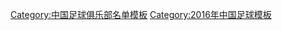 {{Football squad with groups
|name=2016年中甲分类名单大连一方
|bgcolor=#0070FF
|bordercolor=#FFBF00
|textcolor=#FFFFFF
|title=[[大连一方|<span style="color:#F8F8F8">大连一方</span>]] — [[2016年中国足球甲级联赛|<span style="color:#F8F8F8">2016年</span>]][[中国足球甲级联赛|<span style="color:#F8F8F8">中甲联赛第 5 名</span>]]
|group1=全年参赛球员
|list1=<div>
{{Football squad2 player|no=1|name=[[張翀 (足球運動員)|张翀]]}}
{{Football squad2 player|no=2|name=[[王万鹏]]}}
{{Football squad2 player|no=3|name=[[曹轩]]}}
{{Football squad2 player|no=4|name=[[李帅 (1995年)|李帅]]}}
{{Football squad2 player|no=5|name=[[吴禹寅]]}}
{{Football squad2 player|no=6|name=[[朱晓刚]]}}
{{Football squad2 player|no=7|name=[[李震东]]}}
{{Football squad2 player|no=8|name=[[朱挺]]}}
{{Football squad2 player|no=9|name={{flagicon|ZIM}} {{link-en|恩亚沙·穆谢奎|Nyasha Mushekwi|-{zh-hans:穆谢奎;zh-hk:穆謝奎}-}}}}
{{Football squad2 player|no=11|name={{flagicon|SLE}} {{link-en|穆罕默德·班古拉|Mohamed Bangura|-{zh-hans:班古拉;zh-hk:班高拿}-}}}}
{{Football squad2 player|no=12|name=[[赵学斌]]}}
{{Football squad2 player|no=14|name=[[曲晓辉]]}}
{{Football squad2 player|no=15|name=[[金强]]}}
{{Football squad2 player|no=16|name=[[解辉]]}}
{{Football squad2 player|no=17|name=[[张慧 (足球运动员)|张慧]]}}
{{Football squad2 player|no=18|name=[[汪晋贤]]}}
{{Football squad2 player|no=19|name=[[于子千]]}}
{{Football squad2 player|no=21|name=[[董洪麟]]}}
{{Football squad2 player|no=23|name=[[陈俊林]]}}
{{Football squad2 player|no=26|name=[[崔明安]]}}
{{Football squad2 player|no=27|name=[[单鹏飞]]}}
{{Football squad2 player|no=29|name=[[孙铂]]}}
{{Football squad2 player|no=30|name=[[韩学庚]]}}
{{Football squad2 player|no=31|name=[[王耀鹏]]}}
{{Football squad2 player|no=32|name=[[艾迪·弗朗西斯|艾迪]]}}
</div>
|group2=夏季转入球员
|list2=<div>
{{Football squad2 player|no=22|name={{flagicon|LBR}} {{flagicon|NGR}} {{link-en|塞库·奥利塞赫|Sekou Oliseh|-{zh-hans:奥利塞赫;zh-hk:奧利殊}-}}}}
{{Football squad2 player|no=42|name=[[董岩峰]]}}
{{Football squad2 player|no=43|name=[[李振 (足球運動員)|李振]]}}
</div>
|group3=夏季转出球员
|list3=<div>
{{Football squad2 player|no=10|name={{flagicon|ROM}} {{link-en|康斯坦丁·布德斯库|Constantin Budescu|-{zh-hans:布德斯库;zh-hk:布德斯库}-}}}}
{{Football squad2 player|no=20|name=[[杜禹辛]]}}
</div>
|group4=主教练
|list4={{flagicon|SWE}} [[米凯尔·斯塔勒|-{zh-hans:斯塔勒;zh-hk:斯塔勒}-]]（至第 16 轮）；{{flagicon|SRB}} {{link-en|米林科·潘蒂奇|Milinko Pantić|潘蒂奇}}（至第 24 轮）；{{flagicon|ESP}} {{link-en|塞尔吉奥·佩尔纳斯·卡德纳斯|Sergio Piernas Cárdenas|-{zh-hans:塞尔吉奥;zh-hk:沙治奧}-}}
}}
<noinclude>
{{DEFAULTSORT:Dalian Yifang F.C. Squad 2016}}
[[Category:中国足球俱乐部名单模板]]
[[Category:2016年中国足球模板]]
</noinclude>